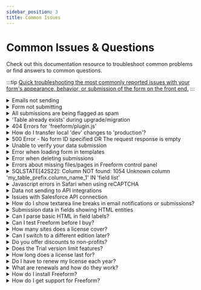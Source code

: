 ```yaml
---
sidebar_position: 3
title: Common Issues
---
```




# Common Issues & Questions

Check out this documentation resource to troubleshoot common problems or find answers to common questions.

:::tip
[Quick troubleshooting the most commonly reported issues with your form's appearance, behavior, or submission of the form on the front end.](./guide/troubleshooting-form-issues.mdx)
:::

<div className="common-issues">

<details>
  <summary>Emails not sending</summary>

  How come email notifications are not sending out when a form is submitted?

  <AnswerCard>
    The most common issue users run into is email notifications not sending out properly. Most commonly, this is due to a syntax error in their notification template, or an email server configuration issue. Here's a checklist to go through and see if any of them might be at play:
    <AnswerChecklist
      items={[
        {
          text: 'Are you 100% certain the email notification is not in a spam folder?',
        },
        {
          text: 'Is the email address correct?',
        },
        {
          text: (
            <span>
              Is the form successfully being submitted? You can verify this by checking for submissions in the Freeform control panel. If you have the <b>Store Submitted Data</b> setting disabled for the form, consider enabling it temporarily to confirm this.
            </span>
          ),
        },
        {
          text: (
            <span>
              Have you checked the Freeform <a href="../../configuration/settings#error-log">Error Log</a> page (<i>Freeform</i> → <i>Settings</i> → <i>Error Log</i>)? The Freeform error log is physically located in the same place as the Craft logs (<code>/storage/logs/freeform.log</code>). If there are no logged errors, the Error Log page will not show any errors, and you will likely not see the Freeform error log file.
            </span>
          ),
        },
        {
          text: (
            <span>
              Are you using <b>SMTP</b> or a service that uses SMTP (like <i>Sendgrid</i>, etc)? If so, please make sure that the email address you have configured in the <b>From Email</b> setting for the email notification exactly matches what you have set in the Craft <b>Email Settings</b> area. If you wish to use the submitters email address as the "From" email, use the <b>Reply-to Email</b> setting instead.
            </span>
          ),
        },
        {
          text: (
            <span>
              Have you assigned an email notification template to the <i>Email</i> field, <i>User Select</i> field, or admin <i>Notify</i> area inside the form builder for the given form? For all types of email notifications, they are assigned to fields or the form itself inside the Property Editor column (right side) in the form builder.
            </span>
          ),
        },
        {
          text: (
            <span>
              If using the <a href="../../templates/queries/form/#dynamicnotification">dynamicNotification parameter</a> at template level, be sure to have the proper syntax and the proper email notification template name (with <code>.html</code> file extension if using HTML file).
            </span>
          ),
        },
        {
          text: (
            <span>
              Verify that your email notification template is using the correct syntax. Using incorrect syntax will result in a silent error and failure of the email notification sending. For all inputs such as <b>Subject</b> and <b>From Name</b>, as well as the <b>Email Body</b> area, the syntax is as follows:
              <ul className="list-disc list-inside ml-4 mt-2">
                <li>
                  All custom Freeform fields are <code>{`{{ fieldName }}`}</code>
                  <ul className="list-disc list-inside ml-4">
                    <li>E.g. <code>{`{{ firstName }}`}</code>, <code>{`{{ email }}`}</code></li>
                    <li>Do not prefix the properties with <code>form.</code>, as that refers to info about the form itself (see below)...</li>
                  </ul>
                </li>
                <li>
                  Anything related to <b>info</b> about the form itself is as follows:
                  <ul className="list-disc list-inside ml-4">
                    <li><code>{`{{ form.name }}`}</code> - the Name of the form</li>
                    <li><code>{`{{ form.handle }}`}</code> - the Handle for the form</li>
                    <li><code>{`{{ form.id }}`}</code> - the ID of the form</li>
                  </ul>
                </li>
              </ul>
            </span>
          ),
        },
        {
          text: (
            <span>
              Verify that the fields you're manually calling (if applicable) actually exist for the form and contain data. For example, if you include a field such as <code>{`{{ fullName }}`}</code> in the <b>From Name</b> input field, but your form uses something like <code>{`{{ firstName }}`}</code> and <code>{`{{ lastName }}`}</code> instead, it will result in a silent error and failure of the email notification sending.
            </span>
          ),
        },
        {
          text: (
            <span>
              If using HTML files for your email notification templates, <a href="../../configuration/settings/#email-templates">verify that your Directory Path setting is correct</a>. This can be a common issue if you're switching between dev/staging/production environments.
            </span>
          ),
        },
        {
          text: (
            <span>
              Have you tried testing this inside the demo templates that come included with Freeform? This will at least help narrow things down to possibly an error in your template code if applicable.
            </span>
          ),
        },
        {
          text: (
            <span>
              Are you sending <b>to</b> and <b>from</b> the same email address or email address domain? For example, sending FROM <i>bob@my-precio.us</i> TO <i>bob@my-precio.us</i>, OR FROM <i>bob@my-precio.us</i> TO <i>larry@my-precio.us</i>. Sometimes the email server has very aggressive spam protection and knows that the email is not actually coming from that email address, and blocks the email altogether.
            </span>
          ),
        },
        {
          text: (
            <span>
              Can you send email with Craft's Email Testing feature? Freeform uses Craft's Email service, so if that doesn't work, then Freeform won't either. To check this, in the Control Panel go to <b>Settings</b> → <b>Email</b>, then scroll down to the bottom of the page and click the <i>Test</i> button. You can read more about <a href="https://craftcms.com/knowledge-base/troubleshooting-email-errors">troubleshooting email errors on Craft's documentation page</a>.
            </span>
          ),
        },
        {
          text: (
            <span>
              To be extra thorough, you can also try sending notifications with Craft's simple <a href="https://github.com/craftcms/contact-form">Contact Form</a> plugin.
            </span>
          ),
        },
        {
          text: (
            <span>
              Are you getting redirected correctly after form submission? Be sure that you don't have any routes or .htaccess rewrites that conflict with the form submission.
            </span>
          ),
        },
      ]}
    />
  </AnswerCard>
</details>
<details>
  <summary>Form not submitting</summary>

  When I submit my form, it errors unexpectedly or doesn't do anything.

  <AnswerCard>
    A common issue customers run into is their forms not submitting
    successfully. There's a variety of reasons this might be. Here's a checklist
    to go through and see if any of them might be at play:
    <AnswerChecklist
      items={[
        {
          text: (
            <span>
              Are you sure the form is not being successfully submitted? You can verify this by checking for submissions in the Freeform control panel. If you have the <b>Store Submitted Data</b> setting disabled for the form, consider enabling it temporarily to confirm this.
            </span>
          ),
        },
        {
          text: (
            <span>
              Have you checked the Freeform <a href="../../configuration/settings/#error-log">Error Log</a> page (<i>Freeform</i> → <i>Settings</i> → <i>Error Log</i>)? The Freeform error log is physically located in the same place as the Craft logs (<code>/storage/logs/freeform.log</code>). If there are no logged errors, the Error Log page will not show any errors, and you will likely not see the Freeform error log file.
            </span>
          ),
        },
        {
          text: (
            <span>
              Have you tried testing this inside the demo templates that come included with Freeform? This will at least help narrow things down to possibly an error in your template code if applicable. If your form doesn't work inside the demo templates, try creating an additional form that is simple (e.g. Name, Email, and Message fields), and try submitting again.
            </span>
          ),
        },
        {
          text: (
            <span>
              Do you have caching on your template and/or site? Heavy caching will prevent the Craft CSRF token and Freeform hash from reloading and stop the form from working. If you need to cache your page/site, you'll need to find a way to manually refresh these for each page load.
            </span>
          ),
        },
        {
          text: (
            <span>
              Do you have a rewrite rule for trailing slashes to be removed for <i>.htaccess</i> or <i>Nginx</i>? Try temporarily removing or disabling that and see if it resolves the issue. If using Nginx, you may want to <a href="https://craftcms.stackexchange.com/a/23872/4496">check out this article</a>.
            </span>
          ),
        },
        {
          text: (
            <span>
              Do you have Javascript enabled for your browser? If you don't, and you're using Freeform's built-in <a href="../../forms/spam-protection/#freeform-javascript-test">Javascript Test</a> feature, it won't submit the form successfully.
            </span>
          ),
        },
        {
          text: (
            <span>
              Is the form part of an entry and/or page that is generated by a <b>disabled</b> Craft entry (URL includes token like <code>?token=ay2ZFhCPSSvNLLjWxV1QnxO823JjHB-z</code>)? Freeform forms will be blocked from working on pages that are disabled this way.
            </span>
          ),
        },
        {
          text: (
            <span>
              Have a look at the <b>Blocked Spam</b> count for your form in the <i>CP</i> → <i>Freeform</i> → **Forms** list. If the count is increasing each time you attempt to submit the form, Freeform's <a href="../../forms/spam-protection/">Spam Protection</a> feature is blocking your submissions.
            </span>
          ),
        },
        {
          text: (
            <span>
              Try disabling the <a href="../../forms/spam-protection/">Spam Honeypot</a> feature ( <i>CP</i> → <i>Freeform</i> → <i>Settings</i> → <i>Spam Settings</i> and set <b>Spam Protection</b> setting to disabled) and test again.
            </span>
          ),
        },
        {
          text: (
            <span>
              Are you getting redirected correctly after form submission? Be sure that you don't have any routes or .htaccess rewrites that conflict with the form submission.
            </span>
          ),
        },
        {
          text: (
            <span>
              To be extra thorough, you can also try submitting Craft's simple <a href="https://github.com/craftcms/contact-form">Contact Form</a> plugin.
            </span>
          ),
        },
      ]}
    />
  </AnswerCard>
</details>
<details>
  <summary>All submissions are being flagged as spam</summary>

  All of my submissions are being flagged or blocked as spam.

  <AnswerCard>
    If all of your form submissions are being blocked as spam or appearing in your Freeform control panel [Spam Folder](../forms/spam-protection.mdx#spam-folder), try going through the following checklist:

    <AnswerChecklist items={[{
        text: (
          <span>
            Have you tried testing this inside the demo templates that come included with Freeform? This will at least help narrow things down to possibly an error in your template code if applicable. If your form doesn't work inside the demo templates, try creating an additional form that is simple (e.g. Name, Email, and Message fields), and try submitting again.
          </span>
        )
      },
      {
        text: (
          <span>
            Do you have caching on your template and/or site? Heavy caching will prevent the Craft CSRF token and Freeform hash from reloading and stop the form from working. If you need to cache your page/site, you'll need to find a way to manually refresh these for each page load.
          </span>
        )
      },
      {
        text: (
          <span>
            Do you have a rewrite rule for trailing slashes to be removed for <i>.htaccess</i> or <i>Nginx</i>? Try temporarily removing or disabling that and see if it resolves the issue. If using Nginx, you may want to <a href="https://craftcms.stackexchange.com/a/23872/4496">check out this article</a>.
          </span>
        )
      }]} />
  </AnswerCard>
</details>
<details>
  <summary>'Table already exists' during upgrade/migration</summary>

  When attempting to run migrations during an upgrade of Freeform, I get an error like `Table already exists...`

  <AnswerCard>
    Getting an error like `Table already exists...` while running migrations during an upgrade is almost always due to a previously failed migration that is trying to be run again.

    If an upgrade migration fails at any point, you must be prepared to **fully restore your database using the backup you created before initiating the update again**.
    A failed migration may leave the database partially changed or other migrations may have occurred. Downgrading to an earlier version could corrupt the database and
    make it unrecoverable.

    :::warning
    Always backup your site and database before upgrading your Craft site and/or plugins.
    :::
  </AnswerCard>
</details>
<details>
  <summary>404 Errors for 'freeform/plugin.js'</summary>

  Some fields and other JS in my form are not working correctly. I'm also seeing this error in the browser console: `freeform/plugin.js net::ERR_ABORTED 404 (Not Found)`.

  <details>
    <summary>Freeform 5.3+</summary>
      <AnswerCard>
        It's possible this could be a caching issue. First try clearing your Craft cache and see if that helps.

        :::info
        If you're using Freeform 5.3+, this issue is very unlikely to occur. The _Freeform Script Insert Type_ setting was improved and no longer offers the **Static URLs** option, which was likely to cause this issue in some environments.
        :::
    </AnswerCard>
  </details>
  <details>
    <summary>Freeform 5.0.x to 5.2.x</summary>
    <AnswerCard>
      It's possible this could be a caching issue. First try clearing your Craft cache and see if that helps.

      If the JS in your form is not working and you're seeing an error like `freeform/plugin.js net::ERR_ABORTED 404 (Not Found)` in the browser console, it's almost certainly due to your site having server rules you have applied to JS and CSS files to see if they are actual files. The default for Freeform is to load its scripts as **Static URLs**, which becomes a problem in this case. To resolve this issue, you can switch the _Freeform Script Insert Type_ setting (_Craft CP → Freeform → Settings → Form Behavior_) to **As Files** instead.

      - **As Static URLs**<Badge type="recommended" text="Recommended" /> offers built-in browser caching and a static endpoint that delivers the latest Freeform scripts, but are not physical files and therefore cannot have server rules applied.
      - **As Files** (recommended if having issues with _Static URLs_) are actual physical files generated inside of the `cpresources` folder by Craft's asset manager with no caching.
      - **Inline** will add the scripts as inline scripts and may be useful as a workaround if the other 2 options are not working. This doesn't allow for caching, and pollutes the source code.

      :::info
      If you're experiencing this issue only in one environment (like production), it's perfectly safe to just set all environments to use **As Files** without issue.
      :::

      <Photo
        img={require('@site/static/img/craft/freeform/v5/guides/common-issues_plugin-js-400.png')}
        alt="404 Errors for freeform/plugin.js"
      />
    </AnswerCard>
  </details>
</details>
<details>
  <summary>How do I transfer local 'dev' changes to 'production'?</summary>

  I have a made a number of updates and changes to my Freeform setup on my local dev environment. I'd like to move that over to the staging/production environments. Is this possible?

  <AnswerCard>
    The best way to go about this is using Freeform 5's new [Import / Export](../forms/import-export.mdx) feature. It allows you to granularly import and export partial or entire Freeform setups from one site or environment to another. This could be used for performing site updates across environments and syncing changes in Freeform, or as a boilerplate for new sites.
    
    <details>
      <summary>Further reading...</summary>
      
      If you're wondering if you can manually carry over changes/additions in the database to forms, fields, submissions, etc from one environment to another, this is not currently possible. The issue is that Freeform submissions are technically Craft elements and therefore, things are intertwined within the Craft `elements` and `elements_sites` database tables. Freeform forms are stored as JSON in the `freeform_forms` and various other `freeform_forms_*` database tables, but the fields within are also attached to the `freeform_submissions_*` database tables, complicating it further.
      
      Additionally, if form data and layouts were stored inside Craft's _project config_, it would mean that forms could not be created and edited on sites that use the `allowAdminChanges` setting in Craft. This might work for some customers, but definitely not everyone. This is why we built the new [Import / Export](../forms/import-export.mdx) feature as mentioned above.
    </details>
  </AnswerCard>
</details>
<details>
  <summary>500 Error - No form ID specified OR The request response is empty</summary>

  When trying to save my form in the form builder, I get a `No form ID specified` OR `The request response is empty` error.

  <AnswerCard>
    If you're seeing either of these errors or something similar when trying to save your form in the CP form builder or submit the form in front end template, it's very likely related to your site having a rewrite rule for trailing slashes to be added or removed for _.htaccess_ or _Nginx_. Try temporarily removing or disabling that and see if it resolves the issue. If using Nginx, you may want to [check out this article](https://craftcms.stackexchange.com/a/23872/4496).

    The easiest way around this might be to just try excluding the `admin` directory from the rewrite:

    ##### _.htaccess_

    ```nginx {5-6}
    # Append a trailing slash
    RewriteCond %{REQUEST_FILENAME} !-f
    RewriteCond %{REQUEST_FILENAME} !-d
    RewriteCond %{REQUEST_URI} !/$
    # Exclude Admin directory
    RewriteCond %{REQUEST_URI} !^/admin/
    RewriteRule . %{REQUEST_URI}/ [R=301,L]
    ```

    ##### _Nginx_

    ```nginx
    # Redirect URLs with trailing slash, exclude Admin directory
    rewrite ^/(?!admin)(.*)/$ /$1 permanent;
    ```

    Also be sure that you don't have any agressive security settings enabled on your server such as **ModSecurity** / **SQL injection detection**.
  </AnswerCard>
</details>
<details>
  <summary>Unable to verify your data submission</summary>

  When submitting my forms, I am getting an `Unable to verify your data submission` error.

  <AnswerCard>
    This is almost always because Craft's CSRF token is invalid or expired. The most common causes of this are:

    - **Form/template/website is cached** - if using cache, please see the [Caching Forms](./guide/caching-forms.mdx) documentation guide to see how you will need to manually refresh the Craft CSRF token.
    - **Browser left open too long** - if the user leaves the page open for a while and revisits later, or spends too much time to complete the form (2-3 hours), the Craft CSRF token will expire. This is a limitation of the current PHP Session limit setting for your server. You may be able to extend it for a greater length of time if you contact your webhost/web admin, however.
    - **Loading Freeform onto a different website/domain** - this should work by default, but if you have the `sameSiteCookieValue` [Craft config](https://craftcms.com/docs/5.x/reference/config/general.html#samesitecookievalue) setting set to `strict` or `lax`, it may cause an issue. You'll need to remove the setting line or set it to `null` in order for it to work correctly.
  </AnswerCard>
</details>
<details>
  <summary>Error when loading form in templates</summary>

  I am getting an error when trying to load a form in my template. It looks like this:

  > Solspace\Freeform\Library\Exceptions\FreeformException: Form template 'some-template.html' not found in /PATH/freeform/src/Services/FormsService.php:343

  <AnswerCard>
    This is very likely because you assigned a custom **Formatting Template** to your form, and then at some point did one of the following:

    - Renamed the formatting template file.
    - Deleted the formatting template file.
    - Specified an incorrect Formatting Template directory path in your settings.
    - Switched environments and the Formatting Template directory path setting is incorrect.

    To correct this issue, ensure that:

    <AnswerChecklist
      items={[
        {
          text: 'The path to your Formatting Templates directory path is correct.',
        },
        {
          text: 'The formatting template the form was assigned (at some point) exists.',
        },
      ]}
    />
    <Admonition type="info">
      If you want to change the name of the formatting template file while it is already in use for form(s), you should:

      1. Assign the form(s) a different formatting template
      2. Rename the original formatting template file (when no forms are using it)
      3. Reassign the newly renamed formatting template to the form(s) it should belong to.
    </Admonition>
  </AnswerCard>
</details>
<details>
  <summary>Error when deleting submissions</summary>

  I am getting an error like `Class 'Freeform_Submission' not found` while trying to delete submissions in the control panel.

  <AnswerCard>
  This is very likely due to a migration from Freeform for _Craft 2_ missing this part on old submissions. This will need to be resolved manually by updating all instances of `Freeform_Submission` (Craft 2 style) in the **type** column of your Craft **elements** database to `Solspace\Freeform\Elements\Submission` (Craft 3+ style). Be sure to back up your database first.
  </AnswerCard>
</details>
<details>
  <summary>Errors about missing files/pages in Freeform control panel</summary>

  I'm seeing an error in the Freeform control panel area saying that a file or page doesn't exist / is missing, (e.g. when attempting to create a new email notification template, etc).

  <AnswerCard>
    This is usually a result of the file actually being missing on the site, or being blocked for some reason. Make sure that your server, site, or FTP client is not ignoring or excluding certain files and/or directories for any reason (e.g. an **.htaccess** rewrite rule that manipulates URL's can interfere with Freeform's POST to `/save` by redirecting it to `/save/`, etc). In all known cases of this, the aforementioned solutions always resolved the issue. Also be sure that you don't have any agressive security settings enabled on your server such as **ModSecurity** / **SQL injection detection**.
  </AnswerCard>
</details>

<details>
  <summary>SQLSTATE[42S22]: Column NOT found: 1054 Unknown column 'my_table_prefix.column_name_1' IN 'field list'</summary>

  I'm seeing an error that says:
  `SQLSTATE[42S22]: Column NOT found: 1054 Unknown column 'my_table_prefix.column_name_1' IN 'field list'`

  <AnswerCard>
    This is error is indicating that there is a column mismatch between `freeform_forms_fields` table and related `freeform_submissions_` table.

    It could be caused by a migration during a Freeform update. If this just happened after updating Freeform, try fully restoring your database using the backup you created before initiating the update again. A failed migration may leave the database partially changed or other migrations may have occurred. Downgrading to an earlier version could corrupt the database and make it unrecoverable.
  </AnswerCard>
</details>


<details>
  <summary>Javascript errors in Safari when using reCAPTCHA</summary>

  I'm seeing JS errors that say `"The source list for Content Security Policy directive 'script-src' contains an invalid source: "strict-dynamic". It will be ignored.` on forms using reCAPTCHA in Safari.

  <AnswerCard>
    This is out of our control as it is a [known issue with Google and Safari](https://github.com/google/google-api-javascript-client/issues/397). It technically does not interfere with the form functioning correctly, but they are choosing not to address the issue for some reason.
  </AnswerCard>
</details>
<details>
  <summary>Data not sending to API integrations</summary>

  My submission data is not being sent to the API integration I have selected and mapped out.

  <AnswerCard>
    The most common reason why data doesn't get sent to an API integration is because of a field mapping error, whether it's a required field on the API integration side that isn't being fulfilled on the Freeform submission, or the data formatting not matching expectations, etc. Try going through the following checklist:

    <AnswerChecklist items={[  {
      text: (
        <span>
          Have you checked the Freeform <a href="../../configuration/settings/#error-log">Error Log</a> page (<i>Freeform</i> → <i>Settings</i> → <i>Error Log</i>)? The Freeform error log is physically located in the same place as the Craft logs (<code>/storage/logs/freeform.log</code>). If there are no logged errors, the Error Log page will not show any errors, and you will likely not see the Freeform error log file.
        </span>
      )
    },
    {
      text: (
        <span>
          Have you tried testing this inside the demo templates that come included with Freeform? This will at least help narrow things down to possibly an error in your template code if applicable. If your form doesn't work inside the demo templates, try creating an additional form that is simple (e.g. Name, Email, and Message fields), and try submitting again.
        </span>
      )
    },
    {
      text: (
        <span>
          Is the field type / data formatting supported in the API integration? Not all field types are supported for each integration. This is usually noted near the top of the page of each API integration setup documentation page.
        </span>
      )
    }]} />
  </AnswerCard>
</details>
<details>
  <summary>Issues with Salesforce API connection</summary>

  I am seeing errors displayed or logged in the Freeform error log for my Salesforce integration.

  <AnswerCard>
    One reason is that Salesforce usually disables the API access entirely with their Trial version. If you're using the Trial version, you will need to contact Salesforce support to manually enable it for you.

    If you're seeing any errors as follows:

    > Client error response [status code] 400 [reason phrase] Bad Request [url] https://login.salesforce.com/services/oauth2/token'

    - This is because Salesforce runs differently when in Sandbox mode, so be sure to enable the **Sandbox Mode** option inside the CRM integration setting in the Freeform control panel.

    > No 'refresh_token' present in auth response for SalesforceLead. Enable offline-access for your app.

    - Make sure that the **Perform requests on your behalf at any time (refresh_token, offline_access)** setting is added to the **Selected OAuth Scopes** field for your app in Salesforce.

  </AnswerCard>
</details>
<details>
  <summary>How do I show textarea line breaks in email notifications or submissions?</summary>

  <AnswerCard>
    Textarea data is stored in the database as newlines, which obviously don't parse as line breaks when trying to display in email notifications or on front end with Submissions object. To make this happen, use the `nl2br` Twig filter:

    ```twig
    {{ myFieldHandle|nl2br }}
    ```
  </AnswerCard>
</details>
<details>
  <summary>Submission data in fields showing HTML entities</summary>

  When rendering submission data in email notifications or the front end, several characters such as `'` are parsing as `&#39;`, e.g. `You&#39;re a wizard Harry!`.

  <AnswerCard>
    In rare circumstances, some customers have reported this issue happening. A solution for this would be adding the `|raw` filter to the field property, or wrapping `{% autoescape false %}` around it:

    ```twig
    {{ message.value|raw }}
    ```

    OR

    ```twig
    {% autoescape false %}
      {{ message.value }}​
    {% endautoescape %}
    ```
  </AnswerCard>
</details>
<details>
  <summary>Can I parse basic HTML in field labels?</summary>
  <AnswerCard>
    If you like, you can enter basic HTML into field labels and option labels while inside the form builder. This is especially handy if you want to add emphasis to an option or add a link to an option (e.g. link a checkbox label for Terms & Conditions page).

    The demo and sample templates will likely handle the HTML in the form rendering automatically, but in cases where it doesn't, you may need to apply the `raw` Twig filter:

    Getting HTML (`b`, `i`, etc) to parse for field option labels:

    ```twig {7}
    {{ field.renderLabel() }}

    {% for option in field.options %}
      <div class="checkbox">
        <label>
          <input type="checkbox" name="{{ field.handle }}[]" value="{{ option.value }}" {{ option.value in field.value ? "checked" : "" }} />
          {{ option.label|raw }}
        </label>
      </div>
    {% endfor %}
    ```
  </AnswerCard>
</details>
<details>
  <summary>Can I test Freeform before I buy?</summary>
  <AnswerCard>
    Yes! You can use Freeform on any private domain name for as long as you need, just like with Craft. Whether it's on your local dev server or a staging site, you're good to go. You only have to buy a license when you're ready to launch your site live, just like with Craft.
  </AnswerCard>
</details>
<details>
  <summary>How many sites does a license cover?</summary>
  <AnswerCard>
    You only need to buy a Freeform license for each Craft license you have. So, if you're running a Craft multi-site on one install, you just need one license. It's just like Craft! There's no need to get separate licenses for other environments of the same site, like development or staging.
  </AnswerCard>
</details>
<details>
  <summary>Can I switch to a different edition later?</summary>
  <AnswerCard>
    Yes! You can switch to the _Lite_ or _Pro_ editions at any time! You just pay the difference in price. For example, if you're using the _Lite_ edition and wish to switch to _Pro_, you will just pay $50. You don't need to reinstall anything and you won't lose any of your data.

    Check out the [Changing Editions](../setup/installing-updating.mdx#changing-editions) guide for more information!
  </AnswerCard>
</details>
<details>
  <summary>Do you offer discounts to non-profits?</summary>
  <AnswerCard>
    Yes! We offer a discount to non-profits for 20% off the regular price upon proof of non-profit status. Please [contact us](/support/) for more information about this.
  </AnswerCard>
</details>
<details>
  <summary>Does the Trial version limit features?</summary>
  <AnswerCard>
    The trial versions of Solspace software are fully functional and not limited in any way. However, if you try to use a trial version on a production site, Craft will display a red banner at the top of your control panel, prompting you to purchase a license.

    More information about [Craft's license enforcement](https://craftcms.com/knowledge-base/how-craft-license-enforcement-works).
  </AnswerCard>
</details>
<details>
  <summary>How long does a license last for?</summary>
  <AnswerCard>
    A single license provides one year of updates and support. After this period, you can continue using the plugin but will no longer receive updates or support. To maintain access to updates and support, you will need to renew your license each year at a discounted rate.
  </AnswerCard>
</details>
<details>
  <summary>Do I have to renew my license each year?</summary>
  <AnswerCard>
    You can renew your license after the initial one-year support period has ended. Your plugin will continue to work properly in the meantime. If you prefer, you can wait until the following year to renew and receive the latest updates.
    
    However, we don't recommend avoiding updates altogether, as you would miss out on new features and important fixes.
  </AnswerCard>
</details>
<details>
  <summary>What are renewals and how do they work?</summary>
  <AnswerCard>
    Renewals help you keep your plugin updated and access technical support. However, they are entirely optional.
    
    For example, if you purchase the _Lite_ edition of Freeform for $99, the renewal price after one year is $49. Your initial purchase of $99 includes support and updates for one year. When it's time to renew, you can extend your updates and support for another year at the renewal price of just $49, rather than paying the full amount of $99 again.
  </AnswerCard>
</details>
<details>
  <summary>How do I install Freeform?</summary>
  <AnswerCard>
    Installing Freeform is done just like any other plugin for Craft, similar to how you would install Craft itself. Please refer to the [Installation guide](../setup/installing-updating.mdx) in the documentation.
  </AnswerCard>
</details>
<details>
  <summary>How do I get support for Freeform?</summary>
  <AnswerCard>
    We provide free support for Freeform. If you have any questions or encounter issues, you can [create an issue on GitHub](https://github.com/solspace/craft-freeform/issues/new/choose) or [send us a private support ticket](/support/). We're here to help!
  </AnswerCard>
</details>

</div>
